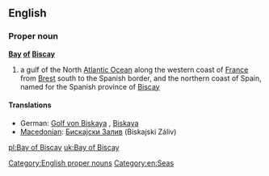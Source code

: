 ==English==
{{wikipedia}}

===Proper noun===
'''[[bay|Bay]] [[of]] [[Biscay]]'''

# a gulf of the North [[Atlantic Ocean]] along the western coast of [[France]] from [[Brest]] south to the Spanish border, and the northern coast of Spain, named for the Spanish province of [[Biscay]]

====Translations====
* German: [[Golf von Biskaya]] {{m}}, [[Biskaya]] {{f}}
* [[Macedonian]]: [[Бискајски Залив]] (Bískajski Záliv) {{m}}

[[Category:English proper nouns]]
[[Category:en:Seas]]

[[pl:Bay of Biscay]]
[[uk:Bay of Biscay]]